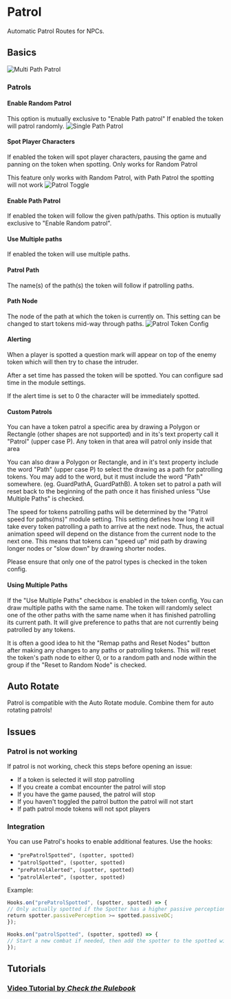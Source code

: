 
# Patrol

Automatic Patrol Routes for NPCs.

## Basics

<Image  src='/../public/images/Patrol/Patrolmulti.gif'  alt='Multi Path Patrol'  width={2000}  height={2000}  className={styles.wikiimage}/>

### Patrols

#### Enable Random Patrol
<Callout type='warning' emoji='⚠️'>
  This option is mutually
exclusive to "Enable Path patrol"
</Callout>
If enabled the token will patrol randomly. 
<Image  src='/../public/images/Patrol/Single_Path_Patrol.gif'  alt='Single Path Patrol'  width={2000}  height={2000}  className={styles.wikiimage}/>

#### Spot Player Characters

If enabled the token will spot player characters, pausing the game and
panning on the token when spotting. Only works for Random Patrol

<Callout type='warning' emoji='⚠️'>
  This feature only works with Random Patrol, with Path Patrol the spotting will not work
</Callout>
<Image  src='/../public/images/Patrol/Patrol_Toggle.png'  alt='Patrol Toggle'  width={2000}  height={2000}  className={styles.wikiimage}/>

#### Enable Path Patrol

If enabled the token will follow the given path/paths. This option is
mutually exclusive to "Enable Random patrol".

#### Use Multiple paths

If enabled the token will use multiple paths.

#### Patrol Path

The name(s) of the path(s) the token will follow if patrolling paths.

#### Path Node

The node of the path at which the token is currently on. This setting
can be changed to start tokens mid-way through paths.
<Image  src='/../public/images/Patrol/Patrol_Token_Config.png'  alt='Patrol Token Config'  width={2000}  height={2000}  className={styles.wikiimage}/>

#### Alerting

When a player is spotted a question mark will appear on top of the enemy
token which will then try to chase the intruder.

After a set time has passed the token will be spotted. You can configure
sad time in the module settings.

If the alert time is set to 0 the character will be immediately spotted.

#### Custom Patrols

You can have a token patrol a specific area by drawing a Polygon or
Rectangle (other shapes are not supported) and in its's text property
call it "Patrol" (upper case P). Any token in that area will patrol only
inside that area

You can also draw a Polygon or Rectangle, and in it's text property
include the word "Path" (upper case P) to select the drawing as a path
for patrolling tokens. You may add to the word, but it must include the
word "Path" somewhere. (eg. GuardPathA, GuardPathB). A token set to
patrol a path will reset back to the beginning of the path once it has
finished unless "Use Multiple Paths" is checked.

The speed for tokens patrolling paths will be determined by the "Patrol
speed for paths(ms)" module setting. This setting defines how long it
will take every token patrolling a path to arrive at the next node.
Thus, the actual animation speed will depend on the distance from the
current node to the next one. This means that tokens can "speed up" mid
path by drawing longer nodes or "slow down" by drawing shorter nodes.

Please ensure that only one of the patrol types is checked in the token
config.

#### Using Multiple Paths

If the "Use Multiple Paths" checkbox is enabled in the token config, You
can draw multiple paths with the same name. The token will randomly
select one of the other paths with the same name when it has finished
patrolling its current path. It will give preference to paths that are
not currently being patrolled by any tokens.

It is often a good idea to hit the "Remap paths and Reset Nodes" button
after making any changes to any paths or patrolling tokens. This will
reset the token's path node to either 0, or to a random path and node
within the group if the "Reset to Random Node" is checked.

## Auto Rotate

Patrol is compatible with the Auto Rotate module. Combine them for auto
rotating patrols\!

## Issues

### Patrol is not working

If patrol is not working, check this steps before opening an issue:

- If a token is selected it will stop patrolling
- If you create a combat encounter the patrol will stop
- If you have the game paused, the patrol will stop
- If you haven't toggled the patrol button the patrol will not start
- If path patrol mode tokens will not spot players

### Integration

You can use Patrol's hooks to enable additional features. Use the hooks:

- `"prePatrolSpotted", (spotter, spotted)`
- `"patrolSpotted", (spotter, spotted)`
- `"prePatrolAlerted", (spotter, spotted)`
- `"patrolAlerted", (spotter, spotted)`

Example:

```js
Hooks.on("prePatrolSpotted", (spotter, spotted) => { 
// Only actually spotted if the Spotter has a higher passive perception than the target's DC
return spotter.passivePerception >= spotted.passiveDC; 
});
```
```js
Hooks.on("patrolSpotted", (spotter, spotted) => {
// Start a new combat if needed, then add the spotter to the spotted with a surprise round
});
```
## Tutorials

### [Video Tutorial by _Check the Rulebook_](https://youtu.be/Izx441zjtBs)
